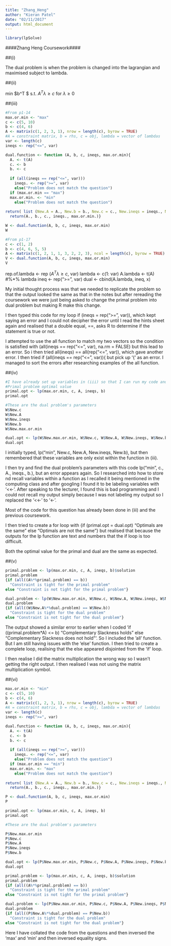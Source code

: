```yaml
---
title: "Zhang_Heng"
author: "Kieran Patel"
date: "02/11/2017"
output: html_document
---
```

```r
library(lpSolve)
```


####Zhang Heng Coursework####


##(i)

The dual problem is when the problem is changed into the lagrangian and maximised subject to lambda.

##(ii)

min $b^T \lambda  $ s.t. $A^T \lambda  \geq c$ for $\lambda  \geq 0$

##(iii)
```r
#From p1-14
max.or.min <- "max"
c <- c(5, 10)
b <- c(4, 6)
A <- matrix(c(1, 2, 3, 1), nrow = length(c), byrow = TRUE)
#A = constraint matrix, b = rhs, c = obj, lambda = vector of lambdas
var <- length(c)
ineqs <- rep("<=", var)

dual.function <- function (A, b, c, ineqs, max.or.min){
  A. <- t(A)
  c. <- b
  b. <- c
  
  if (all(ineqs == rep("<=", var)))
    ineqs. <- rep(">=", var)
    else("Problem does not match the question")
  if (max.or.min == "max")
  max.or.min. <- "min"
    else("Problem does not match the question")
  
return( list (New.A = A., New.b = b., New.c = c., New.ineqs = ineqs., New.max.or.min = max.or.min.))
  return(A., b., c., ineqs., max.or.min.)}

W <- dual.function(A, b, c, ineqs, max.or.min)
W

#From p1-17
c <- c(1, 2)
b <- c(4, 6, 5, 5)
A <- matrix(c(1, 2, 1, 1, 3, 2, 2, 3), ncol = length(c), byrow = TRUE)
V <- dual.function(A, b, c, ineqs, max.or.min)
V
```

rep.of.lambda <- rep ($A^T \lambda  \geq c$, var)
lambda <- c(1: var)
A.lambda <- t(A) #%*% lambda
ineq <- rep(">=", var)
dual <- cbind(A.lambda, ineq, x)

My initial thought process was that we needed to replicate the problem so that the output looked the same as that in the notes but after rereading the coursework we were just being asked to change the primal problem into dual problem but making R make this change.


I then typed this code for my loop if (ineqs = rep(">=", var)), which kept saying an error and I could not decipher the error until I read the hints sheet again and realised that a double equal, ==, asks R to determine if the statement is true or not.

I attempted to use the all function to match my two vectors so the condition is satisfied with (all(ineqs == rep("<=", var), na.rm = FALSE) but this lead to an error. So i then tried all(ineqs) == all(rep("<=", var)), which gave another error. I then tried  if (all(ineqs == rep("<=", var)){ but pick up '{' as an error. I managed to sort the errors after researching examples of the all function.


##(iv)
```r
#I have already set up variables in (iii) so that I can run my code and check it.
#Primal problem optimal value
primal.opt <- lp(max.or.min, c, A, ineqs, b)
primal.opt

#These are the dual problem's parameters
W$New.c
W$New.A
W$New.ineqs
W$New.b
W$New.max.or.min

dual.opt <- lp(W$New.max.or.min, W$New.c, W$New.A, W$New.ineqs, W$New.b)
dual.opt
```

I initially typed, lp("min", New.c, New.A, New.ineqs, New.b), but then remembered that these variables are only exist within the function in (iii).

I then try and find the dual problem's parameters with this code lp("min", c., A., ineqs., b.), but an error appears again. So I researched into how to store nd recall variables within a function as I recalled it being mentioned in the computing class and after googling I found it to be labeling variables with '<<-'. After speaking to the lecturer, I found this is bad programming and I could not recall my output simply because I was not labeling my output so I replaced the '<<-' to '<-'.

Most of the code for this question has already been done in (iii) and the previous coursework.

I then tried to create a for loop with {if (primal.opt = dual.opt)
  "Optimals are the same"
  else "Optimals are not the same"}
but realised that because the outputs for the lp function are text and numbers that the if loop is too difficult.

Both the optimal value for the primal and dual are the same as expected.

##(v)
```r
primal.problem <- lp(max.or.min, c, A, ineqs, b)$solution
primal.problem
{if (all((A%*%primal.problem) == b))
  "Constraint is tight for the primal problem"
else "Constraint is not tight for the primal problem"}

dual.problem <- lp(W$New.max.or.min, W$New.c, W$New.A, W$New.ineqs, W$New.b)$solution
dual.problem
{if (all((W$New.A%*%dual.problem) == W$New.b))
  "Constraint is tight for the dual problem"
else "Constraint is not tight for the dual problem"}
```

The output showed a similar error to earlier when I coded 'if ((primal.problem*A) <= b)
  "Complementary Slackness holds"
else "Complementary Slackness does not hold"'. So I included the 'all' function. But I am still having issues with the 'else' function.
I then tried to create a complete loop, realising that the else appeared disjointed from the 'if' loop.

I then realise I did the matrix multiplication the wrong way so I wasn't getting the right output. I then realised I was not using the matrix multiplication symbol.

##(vi)
```r
max.or.min <- "min"
c <- c(5, 10)
b <- c(4, 6)
A <- matrix(c(1, 2, 3, 1), nrow = length(c), byrow = TRUE)
#A = constraint matrix, b = rhs, c = obj, lambda = vector of lambdas
var <- length(c)
ineqs <- rep(">=", var)

dual.function <- function (A, b, c, ineqs, max.or.min){
  A. <- t(A)
  c. <- b
  b. <- c
  
  if (all(ineqs == rep(">=", var)))
    ineqs. <- rep("<=", var)
    else("Problem does not match the question")
  if (max.or.min == "min")
  max.or.min. <- "max"
    else("Problem does not match the question")
  
return( list (New.A = A., New.b = b., New.c = c., New.ineqs = ineqs., New.max.or.min = max.or.min.))
  return(A., b., c., ineqs., max.or.min.)}

P <- dual.function(A, b, c, ineqs, max.or.min)
P

primal.opt <- lp(max.or.min, c, A, ineqs, b)
primal.opt

#These are the dual problem's parameters

P$New.max.or.min
P$New.c
P$New.A
P$New.ineqs
P$New.b

dual.opt <- lp(P$New.max.or.min, P$New.c, P$New.A, P$New.ineqs, P$New.b)
dual.opt

primal.problem <- lp(max.or.min, c, A, ineqs, b)$solution
primal.problem
{if (all((A%*%primal.problem) == b))
  "Constraint is tight for the primal problem"
else "Constraint is not tight for the primal problem"}

dual.problem <- lp(P$New.max.or.min, P$New.c, P$New.A, P$New.ineqs, P$New.b)$solution
dual.problem
{if (all((P$New.A%*%dual.problem) == P$New.b))
  "Constraint is tight for the dual problem"
else "Constraint is not tight for the dual problem"}
```

Here I have collated the code from the questions and then inversed the 'max' and 'min' and then inversed equality signs.